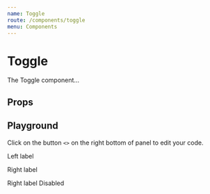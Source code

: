 ```yaml
---
name: Toggle
route: /components/toggle
menu: Components
---
```



# Toggle

The Toggle component...

<ToggleExample/>

## Props

<PropsTable of={Toggle} />

## Playground

Click on the button `<>` on the right bottom of panel to edit your code.

<Playground>
  <label htmlFor="toggle-1">
    Left label
    <Toggle name="toggle-1" />
  </label>
</Playground>

Right label

<Playground>
  <label htmlFor="toggle-2">
    <Toggle name="toggle-2" />
    Right label
  </label>
</Playground>

<Playground>
  <label htmlFor="toggle-3">
    Disabled
    <Toggle name="toggle-3" disabled />
  </label>
</Playground>
